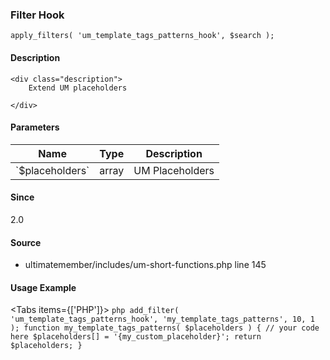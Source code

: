 
### Filter Hook    
    
```
apply_filters( 'um_template_tags_patterns_hook', $search );
```

#### Description
    <div class="description">
        Extend UM placeholders
 
    </div>

#### Parameters
            
<table className="table-auto mt-2 border dark:border-gray-500 p-5 text-sm text-left">
<thead>
<tr>
<th  className="px-3">Name</th>
<th  className="px-3">Type</th>
<th  className="px-3">Description</th>
</tr>
</thead>
<tbody>
               <tr >
               <td className="px-3 py-2">`$placeholders`</td>
               <td className="px-3 py-2">array</td>
               <td className="px-3 py-2 text-sm">UM Placeholders</td>
               </tr>
</tbody>
</table>

#### Since
<div class="description">
2.0
</div>

#### Source
  - <Link href="/developer/files/includes-um-short-functions#source-view.145">ultimatemember/includes/um-short-functions.php</Link> <Link href="/developer/files/includes-um-short-functions#source-view.145">line 145</Link>



#### Usage Example

<Tabs items={['PHP']}>
    <Tab>
    ```php
    add_filter( 'um_template_tags_patterns_hook', 'my_template_tags_patterns', 10, 1 );
 function my_template_tags_patterns( $placeholders ) {
     // your code here
     $placeholders[] = '{my_custom_placeholder}';
     return $placeholders;
 }
    ```
    </Tab>
</Tabs>